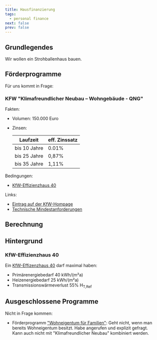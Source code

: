 ```yaml
---
title: Hausfinanzierung
tags:
  - personal finance
next: false
prev: false
---
```



## Grundlegendes

Wir wollen ein Strohballenhaus bauen.

## Förderprogramme

Für uns kommt in Frage:

### KFW "Klimafreundlicher Neubau – Wohngebäude - QNG"

Fakten:

- Volumen: 150.000 Euro
- Zinsen:

  | Laufzeit     | eff. Zinssatz |
  | ------------ | ------------- |
  | bis 10 Jahre | 0.01%         |
  | bis 25 Jahre | 0,87%         |
  | bis 35 Jahre | 1,11%         |

Bedingungen:

- [KfW-Effizienzhaus 40](#kfw-effizienzhaus-40)

Links:

- [Eintrag auf der KfW-Hompage](<https://www.kfw.de/inlandsfoerderung/Privatpersonen/Neubau/F%C3%B6rderprodukte/Klimafreundlicher-Neubau-Wohngeb%C3%A4ude-(297-298)/>)
- [Technische Mindestanforderungen](<https://www.kfw.de/inlandsfoerderung/Privatpersonen/Neubau/F%C3%B6rderprodukte/Wohneigentum-f%C3%BCr-Familien-(300)/>)

## Berechnung

<div class="not-content">
  <Tilgungsrechner
    interestRates={{ 10: 0.001, 25: 0.0087, 35: 0.011 }}
    client:load
  />
</div>

## Hintergrund

### KfW-Effizienzhaus 40

Ein [KfW-Effizenzhaus 40](https://de.wikipedia.org/wiki/Energiestandard) darf
maximal haben:

- Primärenergiebedarf 40 kWh/(m²a)
- Heizenergiebedarf 25 kWh/(m²a)
- Transmissionswärmeverlust 55% H<sub>T,Ref</sub>

## Ausgeschlossene Programme

Nicht in Frage kommen:

- Förderprogramm
  ["Wohneigentum für Familien"](<https://www.kfw.de/inlandsfoerderung/Privatpersonen/Neubau/F%C3%B6rderprodukte/Wohneigentum-f%C3%BCr-Familien-(300)/>):
  Geht nicht, wenn man bereits Wohneigentum besitzt. Habe angerufen und explizit
  gefragt. Kann auch nicht mit "Klimafreundlicher Neubau" kombiniert werden.
